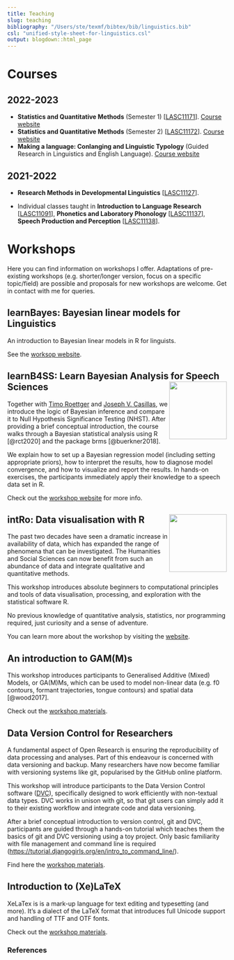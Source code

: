```yaml
---
title: Teaching
slug: teaching
bibliography: "/Users/ste/texmf/bibtex/bib/linguistics.bib"
csl: "unified-style-sheet-for-linguistics.csl"
output: blogdown::html_page
---
```


# Courses

## 2022-2023

- **Statistics and Quantitative Methods** (Semester 1) [[LASC11171](http://www.drps.ed.ac.uk/22-23/dpt/cxlasc11171.htm)]. [Course website](https://stefanocoretta.github.io/sqmf/)
- **Statistics and Quantitative Methods** (Semester 2) [[LASC11172](http://www.drps.ed.ac.uk/22-23/dpt/cxlasc11172.htm)]. [Course website](https://stefanocoretta.github.io/sqmb/)
- **Making a language: Conlanging and Linguistic Typology** (Guided Research in Linguistics and English Language). [Course website](https://stefanocoretta.github.io/grs-conlang/)

## 2021-2022

- **Research Methods in Developmental Linguistics** [[LASC11127](http://www.drps.ed.ac.uk/21_22_Archive_at_01-09-2021/dpt/cxlasc11127.htm)].

- Individual classes taught in **Introduction to Language Research** [[LASC11091](http://www.drps.ed.ac.uk/21_22_Archive_at_01-09-2021/dpt/cxlasc11091.htm)], **Phonetics and Laboratory Phonology** [[LASC11137](http://www.drps.ed.ac.uk/21_22_Archive_at_01-09-2021/dpt/cxlasc11137.htm)], **Speech Production and Perception** [[LASC11138](http://www.drps.ed.ac.uk/21_22_Archive_at_01-09-2021/dpt/cxlasc11138.htm)].

# Workshops

Here you can find information on workshops I offer.
Adaptations of pre-existing workshops (e.g. shorter/longer version, focus on a specific topic/field) are possible and proposals for new workshops are welcome.
Get in contact with me for queries.

## learnBayes: Bayesian linear models for Linguistics

An introduction to Bayesian linear models in R for linguists.

See the [worksop website](https://stefanocoretta.github.io/learnBayes/).

## learnB4SS: Learn Bayesian Analysis for Speech Sciences <a href='https://github.com/learnB4SS/learnB4SS'><img src='../img/b4ss-logo.png' align="right" height="132" /></a>

Together with [Timo Roettger](https://www.simplpoints.com) and [Joseph V. Casillas](https://www.jvcasillas.com), we introduce the logic of Bayesian inference and compare it to Null Hypothesis Significance Testing (NHST).
After providing a brief conceptual introduction, the course walks through a Bayesian statistical analysis using R [@rct2020] and the package brms [@buerkner2018].

We explain how to set up a Bayesian regression model (including setting appropriate priors), how to interpret the results, how to diagnose model convergence, and how to visualize and report the results.
In hands-on exercises, the participants immediately apply their knowledge to a speech data set in R.

Check out the [workshop website](https://learnb4ss.github.io) for more info.

## intRo: Data visualisation with R <a href='https://intro-rstats.github.io/intRo'><img src='../img/intro-logo.png' align="right" height="132" /></a>

The past two decades have seen a dramatic increase in availability of data, which has expanded the range of phenomena that can be investigated.
The Humanities and Social Sciences can now benefit from such an abundance of data and integrate qualitative and quantitative methods.

This workshop introduces absolute beginners to computational principles and tools of data visualisation, processing, and exploration with the statistical software R.

No previous knowledge of quantitative analysis, statistics, nor programming required, just curiosity and a sense of adventure.

You can learn more about the workshop by visiting the [website](https://intro-rstats.github.io).

## An introduction to GAM(M)s

This workshop introduces participants to Generalised Additive (Mixed) Models, or GA(M)Ms, which can be used to model non-linear data (e.g. f0 contours, formant trajectories, tongue contours) and spatial data [@wood2017].

Check out the [workshop materials](https://github.com/stefanocoretta/gamm-workshop).

## Data Version Control for Researchers

A fundamental aspect of Open Research is ensuring the reproducibility of data processing and analyses.
Part of this endeavour is concerned with data versioning and backup.
Many researchers have now become familiar with versioning systems like git, popularised by the GitHub online platform.

This workshop will introduce participants to the Data Version Control software ([DVC](https:// dvc.org)), specifically designed to work efficiently with non-textual data types.
DVC works in unison with git, so that git users can simply add it to their existing workflow and integrate code and data versioning.

After a brief conceptual introduction to version control, git and DVC, participants are guided through a hands-on tutorial which teaches them the basics of git and DVC versioning using a toy project.
Only basic familiarity with file management and command line is required (<https://tutorial.djangogirls.org/en/intro_to_command_line/>).

Find here the [workshop materials](https://github.com/stefanocoretta/dvc-res).

## Introduction to (Xe)LaTeX

XeLaTex is is a mark-up language for text editing and typesetting (and more).
It's a dialect of the LaTeX format that introduces full Unicode support and handling of TTF and OTF fonts.

Check out the [workshop materials](https://github.com/stefanocoretta/xelatex-workshop).

### References
